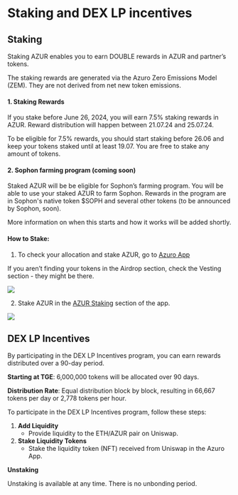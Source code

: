 
# Staking and DEX LP incentives

## Staking

Staking AZUR enables you to earn DOUBLE rewards in AZUR and partner’s tokens.

<Callout type="feature">
The staking rewards are generated via the Azuro Zero Emissions Model (ZEM). They are not derived from net new token emissions.
</Callout>

#### 1. Staking Rewards

If you stake before June 26, 2024, you will earn 7.5% staking rewards in AZUR. Reward distribution will happen between 21.07.24 and 25.07.24.

<Callout type="info">
To be eligible for 7.5% rewards, you should start staking before 26.06 and keep your tokens staked until at least 19.07. You are free to stake any amount of tokens.
</Callout>

#### 2. Sophon farming program (coming soon)

Staked AZUR will be be eligible for Sophon’s farming program. You will be able to use your staked AZUR to farm Sophon. Rewards in the program are in Sophon's native token $SOPH and several other tokens (to be announced by Sophon, soon).

More information on when this starts and how it works will be added shortly.

#### How to Stake:

1. To check your allocation and stake AZUR, go to [Azuro App](https://azuro.org/app/airdrop)

<Callout type="info">
If you aren’t finding your tokens in the Airdrop section, check the Vesting section - they might be there.
</Callout>

<Image
  src="/images/concepts/azur.png"
  width={2000}
  height={1000}
/>

2. Stake AZUR in the [AZUR Staking](https://azuro.org/app/staking) section of the app.

<Image
  src="/images/concepts/stake.png"
  width={2000}
  height={1000}
/>

## DEX LP Incentives

By participating in the DEX LP Incentives program, you can earn rewards distributed over a 90-day period.

**Starting at TGE**: 6,000,000 tokens will be allocated over 90 days.

**Distribution Rate**: Equal distribution block by block, resulting in 66,667 tokens per day or 2,778 tokens per hour.

To participate in the DEX LP Incentives program, follow these steps:

1. **Add Liquidity**
    - Provide liquidity to the ETH/AZUR pair on Uniswap.
2. **Stake Liquidity Tokens**
    - Stake the liquidity token (NFT) received from Uniswap in the Azuro App.

**Unstaking**

Unstaking is available at any time. There is no unbonding period.

